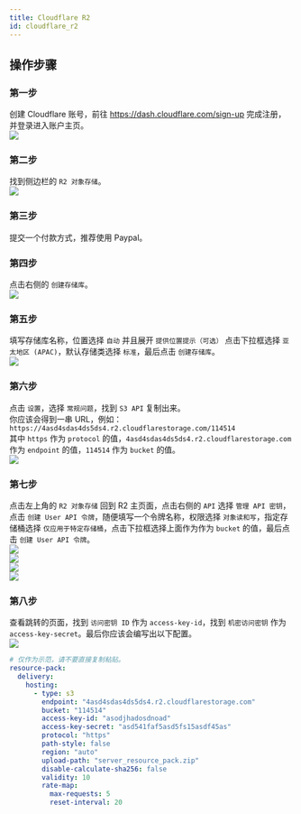 ```yaml
---
title: Cloudflare R2
id: cloudflare_r2
---
```


## 操作步骤

### 第一步
创建 Cloudflare 账号，前往 https://dash.cloudflare.com/sign-up 完成注册，并登录进入账户主页。 \
![](/img/i18n/zh-Hans/cloudflare_r2_1.png)

### 第二步
找到侧边栏的 `R2 对象存储`。 \
![](/img/i18n/zh-Hans/cloudflare_r2_2.png)

### 第三步
提交一个付款方式，推荐使用 Paypal。

### 第四步
点击右侧的 `创建存储库`。 \
![](/img/i18n/zh-Hans/cloudflare_r2_4.png)

### 第五步
填写存储库名称，位置选择 `自动` 并且展开 `提供位置提示（可选）` 点击下拉框选择 `亚太地区 (APAC)`，默认存储类选择 `标准`，最后点击 `创建存储库`。 \
![](/img/i18n/zh-Hans/cloudflare_r2_5.png)

### 第六步
点击 `设置`，选择 `常规问题`，找到 `S3 API` 复制出来。 \
你应该会得到一串 URL，例如：`https://4asd4sdas4ds5ds4.r2.cloudflarestorage.com/114514` \
其中 `https` 作为 `protocol` 的值，`4asd4sdas4ds5ds4.r2.cloudflarestorage.com` 作为 `endpoint` 的值，`114514` 作为 `bucket` 的值。 \
![](/img/i18n/zh-Hans/cloudflare_r2_6.png)

### 第七步
点击左上角的 `R2 对象存储` 回到 R2 主页面，点击右侧的 `API` 选择 `管理 API 密钥`，点击 `创建 User API 令牌`，随便填写一个令牌名称，权限选择 `对象读和写`，指定存储桶选择 `仅应用于特定存储桶`，点击下拉框选择上面作为作为 `bucket` 的值，最后点击 `创建 User API 令牌`。 \
![](/img/i18n/zh-Hans/cloudflare_r2_7_1.png) \
![](/img/i18n/zh-Hans/cloudflare_r2_7_2.png) \
![](/img/i18n/zh-Hans/cloudflare_r2_7_3.png) \
![](/img/i18n/zh-Hans/cloudflare_r2_7_4.png)

### 第八步
查看跳转的页面，找到 `访问密钥 ID` 作为 `access-key-id`，找到 `机密访问密钥` 作为 `access-key-secret`。最后你应该会编写出以下配置。 \
![](/img/i18n/zh-Hans/cloudflare_r2_8.png)

```yaml
# 仅作为示范，请不要直接复制粘贴。
resource-pack:
  delivery:
    hosting:
      - type: s3
        endpoint: "4asd4sdas4ds5ds4.r2.cloudflarestorage.com"
        bucket: "114514"
        access-key-id: "asodjhadosdnoad"
        access-key-secret: "asd541faf5asd5fs15asdf45as"
        protocol: "https"
        path-style: false
        region: "auto"
        upload-path: "server_resource_pack.zip"
        disable-calculate-sha256: false
        validity: 10
        rate-map:
          max-requests: 5
          reset-interval: 20
```
